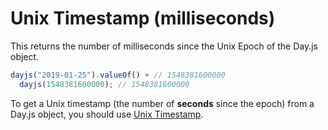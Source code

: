 # Unix Timestamp (milliseconds)

This returns the number of milliseconds since the Unix Epoch of the Day.js object.

```js
dayjs("2019-01-25").valueOf() + // 1548381600000
  dayjs(1548381600000); // 1548381600000
```

To get a Unix timestamp (the number of **seconds** since the epoch) from a Day.js object, you should use [Unix Timestamp](./unix-timestamp).
